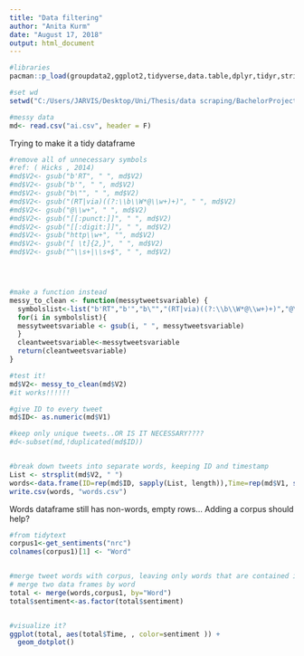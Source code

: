 ```yaml
---
title: "Data filtering"
author: "Anita Kurm"
date: "August 17, 2018"
output: html_document
---
```



```r
#libraries
pacman::p_load(groupdata2,ggplot2,tidyverse,data.table,dplyr,tidyr,stringr, margittr,tidytext)

#set wd
setwd("C:/Users/JARVIS/Desktop/Uni/Thesis/data scraping/BachelorProject")

#messy data
md<- read.csv("ai.csv", header = F)
```

Trying to make it a tidy dataframe

```r
#remove all of unnecessary symbols
#ref: ( Hicks , 2014) 
#md$V2<- gsub("b'RT", " ", md$V2)
#md$V2<- gsub("b'", " ", md$V2)
#md$V2<- gsub("b\"", " ", md$V2)
#md$V2<- gsub("(RT|via)((?:\\b\\W*@\\w+)+)", " ", md$V2)
#md$V2<- gsub("@\\w+", " ", md$V2)
#md$V2<- gsub("[[:punct:]]", " ", md$V2)
#md$V2<- gsub("[[:digit:]]", " ", md$V2)
#md$V2<- gsub("http\\w+", "", md$V2)
#md$V2<- gsub("[ \t]{2,}", " ", md$V2)
#md$V2<- gsub("^\\s+|\\s+$", " ", md$V2)




#make a function instead
messy_to_clean <- function(messytweetsvariable) {
  symbolslist<-list("b'RT","b'","b\"","(RT|via)((?:\\b\\W*@\\w+)+)","@\\w+","[[:punct:]]","[[:digit:]]","http\\w+","[ \t]{2,}","^\\s+|\\s+$")
  for(i in symbolslist){
  messytweetsvariable <- gsub(i, " ", messytweetsvariable)
  }
  cleantweetsvariable<-messytweetsvariable
  return(cleantweetsvariable)
}

#test it!
md$V2<- messy_to_clean(md$V2)
#it works!!!!!!

#give ID to every tweet
md$ID<- as.numeric(md$V1)

#keep only unique tweets..OR IS IT NECESSARY????
#d<-subset(md,!duplicated(md$ID))


#break down tweets into separate words, keeping ID and timestamp
List <- strsplit(md$V2, " ")
words<-data.frame(ID=rep(md$ID, sapply(List, length)),Time=rep(md$V1, sapply(List, length)), Word=unlist(List))
write.csv(words, "words.csv")
```


Words dataframe still has non-words, empty rows...
Adding a corpus should help?

```r

#from tidytext
corpus1<-get_sentiments("nrc")
colnames(corpus1)[1] <- "Word"


#merge tweet words with corpus, leaving only words that are contained in both
# merge two data frames by word
total <- merge(words,corpus1, by="Word")
total$sentiment<-as.factor(total$sentiment)


#visualize it?
ggplot(total, aes(total$Time, , color=sentiment )) +
  geom_dotplot()


```

